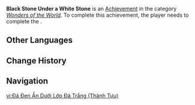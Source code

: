 {{Stub}}
{{Achievement Infobox
|title        = Black Stone Under a White Stone
|id           = 84326
|order id     = 5105
|category     = Wonders of the World
|description  = Complete "[[Black Stone Under a White Stone]]."
|requirements = 
|primogems    = 10
|tracking     = 
|topic        = 
|type         = Quest
|quest        = Black Stone Under a White Stone
|hidden       = 1
|set          = 
}}
'''Black Stone Under a White Stone''' is an [[Achievement]] in the category ''[[Wonders of the World]]''. To complete this achievement, the player needs to complete the {{Quest|Black Stone Under a White Stone}}.
<!--
==Gameplay Notes==
* 

==Gallery==
{{Preview
|size=300px
|file=
|caption=
}}

==Video Guides==
{{EVT
|video1   = 
|caption1 = 
}}
-->
==Other Languages==
{{Other Languages|Transclude= Black Stone Under a White Stone}}

==Change History==
{{Change History|5.0}}
<!--
==References==
{{Reflist}}
-->
==Navigation==
{{Achievement Navbox}}

[[vi:Đá Đen Ẩn Dưới Lớp Đá Trắng (Thành Tựu)]]